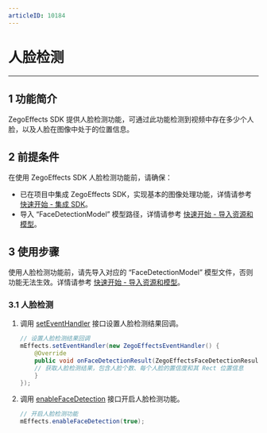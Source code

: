 ```yaml
---
articleID: 10184
---
```

# 人脸检测

- - -

## 1 功能简介

ZegoEffects SDK 提供人脸检测功能，可通过此功能检测到视频中存在多少个人脸，以及人脸在图像中处于的位置信息。


## 2 前提条件

在使用 ZegoEffects SDK 人脸检测功能前，请确保：

- 已在项目中集成 ZegoEffects SDK，实现基本的图像处理功能，详情请参考 [快速开始 - 集成 SDK](#9573)。
- 导入 “FaceDetectionModel” 模型路径，详情请参考 [快速开始 - 导入资源和模型](!Quick_Starts/Import_Resources#2)。



## 3 使用步骤


<Warning title="Warning">

使用人脸检测功能前，请先导入对应的 “FaceDetectionModel” 模型文件，否则功能无法生效。详情请参考 [快速开始 - 导入资源和模型](!Quick_Starts/Import_Resources)。
</Warning>

### 3.1 人脸检测

1. 调用 [setEventHandler](@setEventHandler) 接口设置人脸检测结果回调。

    ```java
    // 设置人脸检测结果回调
    mEffects.setEventHandler(new ZegoEffectsEventHandler() {  
        @Override  
        public void onFaceDetectionResult(ZegoEffectsFaceDetectionResult[] results, ZegoEffects handle) { 
        // 获取人脸检测结果，包含人脸个数、每个人脸的置信度和其 Rect 位置信息    
        }
    });
    ```

2. 调用 [enableFaceDetection](@enableFaceDetection) 接口开启人脸检测功能。

    ```java
    // 开启人脸检测功能
    mEffects.enableFaceDetection(true);
    ```
